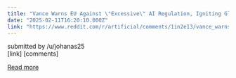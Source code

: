 ```yaml
---
title: "Vance Warns EU Against \"Excessive\" AI Regulation, Igniting Global Debate"
date: "2025-02-11T16:20:10.000Z"
link: "https://www.reddit.com/r/artificial/comments/1in2e13/vance_warns_eu_against_excessive_ai_regulation/"
---
```


submitted by    /u/johanas25  
 [link]   [comments]

[Read more](https://www.reddit.com/r/artificial/comments/1in2e13/vance_warns_eu_against_excessive_ai_regulation/)
